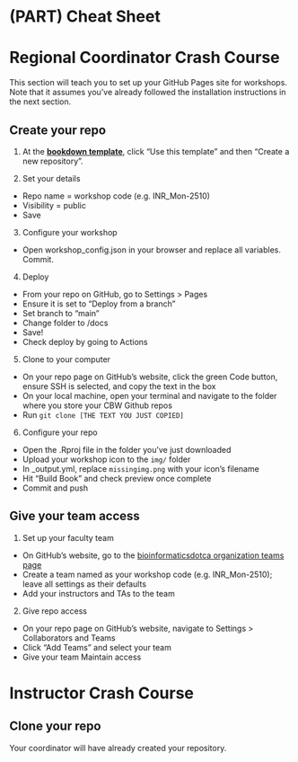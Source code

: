 # (PART) Cheat Sheet {-}

# Regional Coordinator Crash Course
This section will teach you to set up your GitHub Pages site for workshops. Note that it assumes you've already followed the installation instructions in the next section.

## Create your repo
1. At the **<a href="https://github.com/cbw-dev/bookdown-template" target="_blank">bookdown template</a>**, click "Use this template" and then "Create a new repository". 

2. Set your details
* Repo name = workshop code (e.g. INR_Mon-2510)
* Visibility = public
* Save

3. Configure your workshop
* Open workshop_config.json in your browser and replace all variables. Commit.

4. Deploy
* From your repo on GitHub, go to Settings > Pages
* Ensure it is set to "Deploy from a branch"
* Set branch to "main"
* Change folder to /docs
* Save!
* Check deploy by going to Actions

5. Clone to your computer
* On your repo page on GitHub's website, click the green Code button, ensure SSH is selected, and copy the text in the box
* On your local machine, open your terminal and navigate to the folder where you store your CBW Github repos
* Run ``git clone [THE TEXT YOU JUST COPIED]``

6. Configure your repo
* Open the .Rproj file in the folder you've just downloaded
* Upload your workshop icon to the ``img/`` folder
* In _output.yml, replace ``missingimg.png`` with your icon's filename
* Hit "Build Book" and check preview once complete
* Commit and push

## Give your team access

1. Set up your faculty team
* On GitHub's website, go to the [bioinformaticsdotca organization teams page](https://github.com/orgs/bioinformaticsdotca/teams)
* Create a team named as your workshop code (e.g. INR_Mon-2510); leave all settings as their defaults
* Add your instructors and TAs to the team

2. Give repo access
* On your repo page on GitHub's website, navigate to Settings > Collaborators and Teams
* Click "Add Teams" and select your team
* Give your team Maintain access


# Instructor Crash Course

## Clone your repo
Your coordinator will have already created your repository.
